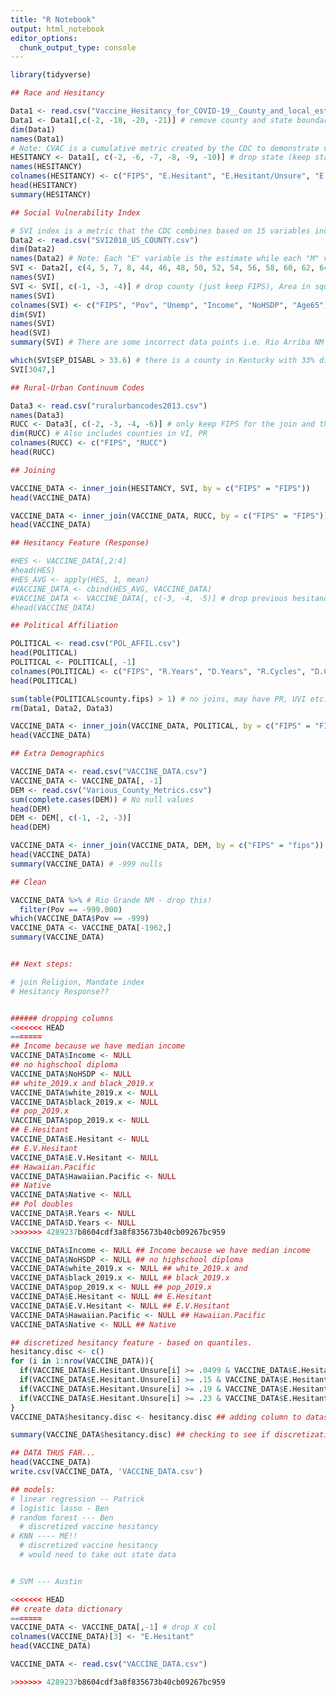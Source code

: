 ```yaml
---
title: "R Notebook"
output: html_notebook
editor_options: 
  chunk_output_type: console
---
```



```r
library(tidyverse)

## Race and Hesitancy 

Data1 <- read.csv("Vaccine_Hesitancy_for_COVID-19__County_and_local_estimates.csv")
Data1 <- Data1[,c(-2, -18, -20, -21)] # remove county and state boundary. 
dim(Data1)
names(Data1)
# Note: CVAC is a cumulative metric created by the CDC to demonstrate vaccine hesitancy. In short, it is the combination of the 3 variables describing vaccine hesitancy and a likely good candidate for our response. 
HESITANCY <- Data1[, c(-2, -6, -7, -8, -9, -10)] # drop state (keep state code), SVI (to be discretized), CVAC (we will use mean hesitancy), fully vaxxed 6/10. 
names(HESITANCY)
colnames(HESITANCY) <- c("FIPS", "E.Hesitant", "E.Hesitant/Unsure", "E.V.Hesitant", "Hispanic", "Native", "Asian", "Black", "Hawaiian.Pacific", "White", "State")
head(HESITANCY)
summary(HESITANCY)

## Social Vulnerability Index 

# SVI index is a metric that the CDC combines based on 15 variables included in the "SVI" dataframe. 
Data2 <- read.csv("SVI2018_US_COUNTY.csv")
dim(Data2)
names(Data2) # Note: Each "E" variable is the estimate while each "M" variable is the margin of error. 
SVI <- Data2[, c(4, 5, 7, 8, 44, 46, 48, 50, 52, 54, 56, 58, 60, 62, 64, 66, 68, 70, 72)] # these describe the 15 variables as percentages. 
names(SVI)
SVI <- SVI[, c(-1, -3, -4)] # drop county (just keep FIPS), Area in square miles (use RUCC), population. 
names(SVI)
colnames(SVI) <- c("FIPS", "Pov", "Unemp", "Income", "NoHSDP", "Age65", "Age17", "Disab", "SNGPNT", "MINRTY", "LIMENG", "MUnit", "Mobile", "Crowd", "NoVeh", "GroupQ")
dim(SVI)
names(SVI)
head(SVI)
summary(SVI) # There are some incorrect data points i.e. Rio Arriba NM

which(SVI$EP_DISABL > 33.6) # there is a county in Kentucky with 33% disability. Further research showed it was one of the most unhealthy counties in the US. 
SVI[3047,]

## Rural-Urban Continuum Codes 

Data3 <- read.csv("ruralurbancodes2013.csv")
names(Data3)
RUCC <- Data3[, c(-2, -3, -4, -6)] # only keep FIPS for the join and the RUCC code. 
dim(RUCC) # Also includes counties in VI, PR 
colnames(RUCC) <- c("FIPS", "RUCC")
head(RUCC)

## Joining 

VACCINE_DATA <- inner_join(HESITANCY, SVI, by = c("FIPS" = "FIPS"))
head(VACCINE_DATA)

VACCINE_DATA <- inner_join(VACCINE_DATA, RUCC, by = c("FIPS" = "FIPS"))
head(VACCINE_DATA)

## Hesitancy Feature (Response)

#HES <- VACCINE_DATA[,2:4]
#head(HES)
#HES_AVG <- apply(HES, 1, mean)
#VACCINE_DATA <- cbind(HES_AVG, VACCINE_DATA)
#VACCINE_DATA <- VACCINE_DATA[, c(-3, -4, -5)] # drop previous hesitancy categories 
#head(VACCINE_DATA)

## Political Affiliation 

POLITICAL <- read.csv("POL_AFFIL.csv")
head(POLITICAL)
POLITICAL <- POLITICAL[, -1]
colnames(POLITICAL) <- c("FIPS", "R.Years", "D.Years", "R.Cycles", "D.Cycles", "2020")
head(POLITICAL)

sum(table(POLITICAL$county.fips) > 1) # no joins, may have PR, UVI etc. Inner join should scrap. 
rm(Data1, Data2, Data3)

VACCINE_DATA <- inner_join(VACCINE_DATA, POLITICAL, by = c("FIPS" = "FIPS"))
head(VACCINE_DATA)

## Extra Demographics 

VACCINE_DATA <- read.csv("VACCINE_DATA.csv")
VACCINE_DATA <- VACCINE_DATA[, -1]
DEM <- read.csv("Various_County_Metrics.csv")
sum(complete.cases(DEM)) # No null values 
head(DEM)
DEM <- DEM[, c(-1, -2, -3)]
head(DEM)

VACCINE_DATA <- inner_join(VACCINE_DATA, DEM, by = c("FIPS" = "fips"))
head(VACCINE_DATA)
summary(VACCINE_DATA) # -999 nulls 

## Clean 

VACCINE_DATA %>% # Rio Grande NM - drop this! 
  filter(Pov == -999.000)
which(VACCINE_DATA$Pov == -999)
VACCINE_DATA <- VACCINE_DATA[-1962,]
summary(VACCINE_DATA)


## Next steps: 

# join Religion, Mandate index 
# Hesitancy Response?? 


###### dropping columns
<<<<<<< HEAD
=======
## Income because we have median income
VACCINE_DATA$Income <- NULL
## no highschool diploma
VACCINE_DATA$NoHSDP <- NULL
## white_2019.x and black_2019.x
VACCINE_DATA$white_2019.x <- NULL
VACCINE_DATA$black_2019.x <- NULL
## pop_2019.x
VACCINE_DATA$pop_2019.x <- NULL
## E.Hesitant
VACCINE_DATA$E.Hesitant <- NULL
## E.V.Hesitant
VACCINE_DATA$E.V.Hesitant <- NULL
## Hawaiian.Pacific
VACCINE_DATA$Hawaiian.Pacific <- NULL
## Native
VACCINE_DATA$Native <- NULL
## Pol doubles 
VACCINE_DATA$R.Years <- NULL
VACCINE_DATA$D.Years <- NULL
>>>>>>> 4289237b8604cdf3a8f835673b40cb09267bc959

VACCINE_DATA$Income <- NULL ## Income because we have median income
VACCINE_DATA$NoHSDP <- NULL ## no highschool diploma
VACCINE_DATA$white_2019.x <- NULL ## white_2019.x and 
VACCINE_DATA$black_2019.x <- NULL ## black_2019.x
VACCINE_DATA$pop_2019.x <- NULL ## pop_2019.x
VACCINE_DATA$E.Hesitant <- NULL ## E.Hesitant
VACCINE_DATA$E.V.Hesitant <- NULL ## E.V.Hesitant
VACCINE_DATA$Hawaiian.Pacific <- NULL ## Hawaiian.Pacific
VACCINE_DATA$Native <- NULL ## Native

## discretized hesitancy feature - based on quantiles. 
hesitancy.disc <- c()
for (i in 1:nrow(VACCINE_DATA)){
  if(VACCINE_DATA$E.Hesitant.Unsure[i] >= .0499 & VACCINE_DATA$E.Hesitant.Unsure[i] <= .15) {hesitancy.disc[i] <- 1}
  if(VACCINE_DATA$E.Hesitant.Unsure[i] >= .15 & VACCINE_DATA$E.Hesitant.Unsure[i] <= .19) {hesitancy.disc[i] <- 2}
  if(VACCINE_DATA$E.Hesitant.Unsure[i] >= .19 & VACCINE_DATA$E.Hesitant.Unsure[i] <= .23) {hesitancy.disc[i] <- 3}
  if(VACCINE_DATA$E.Hesitant.Unsure[i] >= .23 & VACCINE_DATA$E.Hesitant.Unsure[i] <= .33) {hesitancy.disc[i] <- 4}
}
VACCINE_DATA$hesitancy.disc <- hesitancy.disc ## adding column to dataset

summary(VACCINE_DATA$hesitancy.disc) ## checking to see if discretization resulted in any NAs

## DATA THUS FAR... 
head(VACCINE_DATA)
write.csv(VACCINE_DATA, 'VACCINE_DATA.csv')

## models:
# linear regression -- Patrick
# logistic lasso - Ben
# random forest --- Ben
  # discretized vaccine hesitancy
# KNN ---- ME!! 
  # discretized vaccine hesitancy
  # would need to take out state data


# SVM --- Austin

<<<<<<< HEAD
## create data dictionary
=======
VACCINE_DATA <- VACCINE_DATA[,-1] # drop X col 
colnames(VACCINE_DATA)[3] <- "E.Hesitant"
head(VACCINE_DATA)

VACCINE_DATA <- read.csv("VACCINE_DATA.csv")

>>>>>>> 4289237b8604cdf3a8f835673b40cb09267bc959

```


